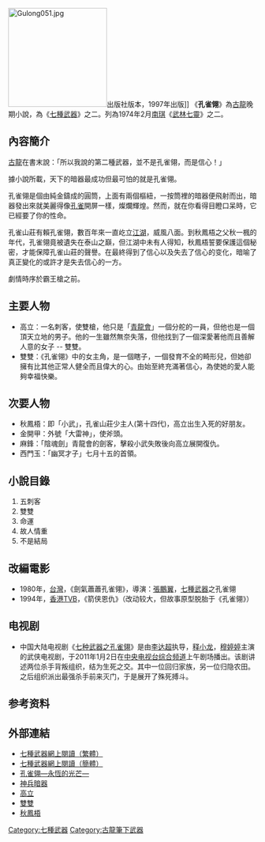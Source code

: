 {{About|古龍的一部小說|清代官員服飾中的孔雀翎|清朝官员服饰#翎羽}}
[[File:Gulong051.jpg|200px]]出版社版本，1997年出版]]
《'''孔雀翎'''》為[[古龍|古龍]]晚期小說，為《[[七種武器|七種武器]]》之二。列為1974年2月[[南琪|南琪]]《[[武林七靈|武林七靈]]》之二。

== 內容簡介 ==
[[古龍|古龍]]在書末說：「所以我說的第二種武器，並不是孔雀翎，而是信心！」

據小說所載，天下的暗器最成功但最可怕的就是孔雀翎。

孔雀翎是個由純金鑄成的圓筒，上面有兩個樞紐，一按筒裡的暗器便飛射而出，暗器發出來就美麗得像[[孔雀|孔雀]]開屏一樣，燦爛輝煌。然而，就在你看得目瞪口呆時，它已經要了你的性命。

孔雀山莊有賴孔雀翎，數百年來一直屹立[[江湖|江湖]]，威風八面。到秋鳳梧之父秋一楓的年代，孔雀翎竟被遺失在泰山之巔，但江湖中未有人得知，秋鳳梧誓要保護這個秘密，才能保障孔雀山莊的聲譽。在最終得到了信心以及失去了信心的变化，暗喻了真正變化的或許才是失去信心的一方。

劇情時序於霸王槍之前。

== 主要人物 ==
* 高立：一名刺客，使雙槍，他只是「[[青龍會|青龍會]]」一個分舵的一員，但他也是一個頂天立地的男子。他的一生雖然無奈失落，但他找到了一個深愛著他而且善解人意的女子 -- 雙雙。
* 雙雙：《孔雀翎》中的女主角，是一個瞎子，一個發育不全的畸形兒，但她卻擁有比其他正常人健全而且偉大的心。由始至終充滿著信心，為使她的愛人能夠幸福快樂。

== 次要人物 ==
* 秋鳳梧：即「小武」，孔雀山莊少主人(第十四代)，高立出生入死的好朋友。
* 金開甲：外號「大雷神」，使斧頭。
* 麻鋒：「陰魂劍」青龍會的劍客，擊殺小武失敗後向高立展開復仇。
* 西門玉：「幽冥才子」七月十五的首領。

== 小說目錄 ==
# 五刺客
# 雙雙
# 命運
# 故人情重
# 不是結局

== 改編電影 ==
* 1980年，[[台灣|台灣]]，《劍氣蕭蕭孔雀翎》，導演：[[張鵬翼|張鵬翼]]，[[七種武器|七種武器]]之孔雀翎
* 1994年，[[香港|香港]][[TVB|TVB]]，《箭侠恩仇》（改动较大，但故事原型脱胎于《孔雀翎》）

== 电视剧 ==
* 中国大陆电视剧《[[七种武器之孔雀翎|七种武器之孔雀翎]]》是由[[李达超|李达超]]执导，[[释小龙|释小龙]]，[[穆婷婷|穆婷婷]]主演的武侠电视剧，于2011年1月2日在[[中央电视台综合频道|中央电视台综合频道]]上午剧场播出。该剧讲述两位杀手背叛组织，结为生死之交。其中一位回归家族，另一位归隐农田。之后组织派出最强杀手前来灭门，于是展开了殊死搏斗。

== 参考资料 ==
{{reflist}}

== 外部連結 ==
* [https://web.archive.org/web/20080718235655/http://www.cnnovels.net/wx/gulong/seven-arm/index.html 七種武器網上閱讀（繁體）]
* [http://www.oklink.net/wxsj/gu-long/seven-arm/index.html 七種武器網上閱讀（簡體）]{{Wayback|url=http://www.oklink.net/wxsj/gu-long/seven-arm/index.html |date=20080711112247 }}
* [https://web.archive.org/web/20040819021247/http://gulong04.hp.infoseek.co.jp/gulong7x.htm 孔雀翎—永恆的光芒—]
* [https://web.archive.org/web/20080917062557/http://gulong04.hp.infoseek.co.jp/gulong5.htm 神兵暗器]
* [https://web.archive.org/web/20040830235536/http://gulong04.hp.infoseek.co.jp/Dragon31.htm 高立]
* [https://web.archive.org/web/20040927080815/http://gulong04.hp.infoseek.co.jp/Dragon103.htm 雙雙]
* [https://web.archive.org/web/20090923224047/http://gulong04.hp.infoseek.co.jp/Dragon160.htm 秋鳳梧]

{{古龍作品}}

[[Category:七種武器|Category:七種武器]]
[[Category:古龍筆下武器|Category:古龍筆下武器]]
